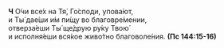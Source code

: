 **Ч** О́чи все́х на Тя́, Го́споди, упова́ют,  
и Ты́ дае́ши и́м пи́щу во благовре́мении,  
отверза́еши Ты́ ще́друю ру́ку Твою́  
и исполня́еши вся́кое живо́тно благоволе́ния. **(Пс 144:15-16)**
